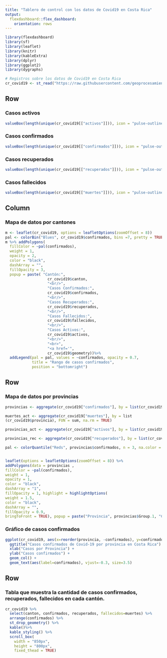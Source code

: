 ---
title: "Tablero de control con los datos de Covid19 en Costa Rica"
output: 
  flexdashboard::flex_dashboard:
    orientation: rows
---

```{r setup, include=FALSE}
library(flexdashboard)
library(sf)
library(leaflet)
library(knitr)
library(kableExtra)
library(dplyr)
library(ggplot2)
library(dygraphs)

# Registros sobre los datos de Covid19 en Costa Rica
cr_covid19 <- st_read("https://raw.githubusercontent.com/geoprocesamiento-2020i/datos/master/covid19/casos/cr/cr-covid19-cantones.geojson")
```

Row
-----------------------------------------------------------------------

### Casos activos

```{r}
valueBox(length(unique(cr_covid19[["activos"]])), icon = "pulse-outline")
```

### Casos confirmados

```{r}
valueBox(length(unique(cr_covid19[["confirmados"]])), icon = "pulse-outline")

```

### Casos recuperados

```{r}
valueBox(length(unique(cr_covid19[["recuperados"]])), icon = "pulse-outline")

```

### Casos fallecidos

```{r}
valueBox(length(unique(cr_covid19[["muertes"]])), icon = "pulse-outline")
```


Column {.sidebar data-width=500}
-----------------------------------------------------------------------
### Mapa de datos por cantones

```{r}

m <- leaflet(cr_covid19, options = leafletOptions(zoomOffset = 8))
pal <- colorBin("Blues", cr_covid19$confirmados, bins =7, pretty = TRUE, na.color = "White")
m %>% addPolygons(
  fillColor = ~pal(confirmados),
  weight = 1,
  opacity = 2,
  color = "black",
  dashArray = "",
  fillOpacity = 3,
  popup = paste( "Cantón:",
                   cr_covid19$canton,
                   "<br/>",
                   "Casos Confirmados:",
                   cr_covid19$confirmados,
                   "<br/>",
                   "Casos Recuperados:",
                   cr_covid19$recuperados,
                   "<br/>",
                   "Casos Fallecidos:",
                   cr_covid19$fallecidos,
                   "<br/>",
                   "Casos Activos:",
                   cr_covid19$activos,
                   "<br/>",
                   "<br>",
                   "<a href='",
                   cr_covid19$geometry))%>% 
  addLegend(pal = pal, values = ~confirmados, opacity = 0.7, 
            title = "Rango de casos confirmados",
            position = "bottomright")

```

Row 
-----------------------------------------------------------------------
### Mapa de datos por provincias

```{r}
provincias <- aggregate(cr_covid19["confirmados"], by = list(cr_covid19$provincia), FUN = sum,na.rm = TRUE)

muertes_act <- aggregate(cr_covid19["muertes"], by = list
(cr_covid19$provincia), FUN = sum, na.rm = TRUE)

provincias_act <- aggregate(cr_covid19["activos"], by = list(cr_covid19$provincia), FUN = sum, na.rm = TRUE)

provincias_rec <- aggregate(cr_covid19["recuperados"], by = list(cr_covid19$provincia), FUN = sum, na.rm = TRUE)

pal <- colorQuantile("Reds", provincias$confirmados, n = 3, na.color = "white")


leaflet(options = leafletOptions(zoomOffset = 8)) %>%
addPolygons(data = provincias ,
fillColor = ~pal(confirmados),
weight = 1,
opacity = 1,
color = "black",
dashArray = "1",
fillOpacity = 1, highlight = highlightOptions(
weight = 1.5,
color = "black",
dashArray = "",
fillOpacity = 0.9,
bringToFront = TRUE), popup = paste("Provincia", provincias$Group.1, "Confirmados:", provincias$confirmados, "Recuperados:",provincias_rec$recuperados, "Activos:",provincias_act$activos , "Muertes:",muertes_act$muertes , sep = '<br/>')) 

```

### Gráfico de casos confirmados 

```{r}

ggplot(cr_covid19, aes(x=reorder(provincia, -confirmados), y=confirmados)) +
  ggtitle("Casos confirmados de Covid-19 por provincia en Costa Rica") +
  xlab("Casos por Provincia") + 
  ylab("Casos confirmados") +  
  geom_col() +
  geom_text(aes(label=confirmados), vjust=-0.3, size=3.5)


```

Row {data-height=500}
-----------------------------------------------------------------------


### Tabla que muestra la cantidad de casos confirmados, recuperados, fallecidos en cada cantón.

```{r}

cr_covid19 %>% 
  select(canton, confirmados, recuperados, fallecidos=muertes) %>%
  arrange(confirmados) %>%
  st_drop_geometry() %>%
  kable()%>%
  kable_styling() %>%
  scroll_box(
    width = "850px", 
    height = "800px", 
    fixed_thead = TRUE)

```